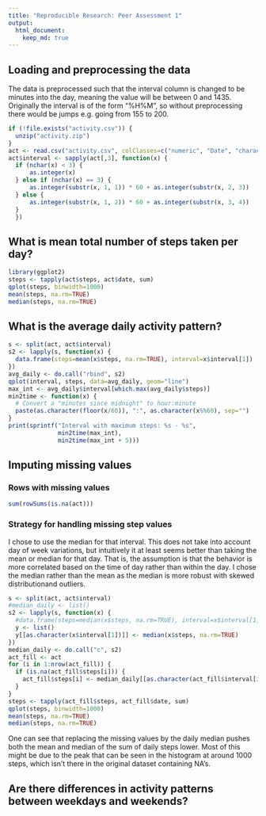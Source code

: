```yaml
---
title: "Reproducible Research: Peer Assessment 1"
output: 
  html_document:
    keep_md: true
---
```



## Loading and preprocessing the data

The data is preprocessed such that the interval column is changed to be minutes into the day, meaning the value will be between 0 and 1435. Originally the interval is of the form "%H%M", so without preprocessing there would be jumps e.g. going from 155 to 200.


```r
if (!file.exists("activity.csv")) {
  unzip("activity.zip")
}
act <- read.csv("activity.csv", colClasses=c("numeric", "Date", "character"))
act$interval <- sapply(act[,3], function(x) {
  if (nchar(x) < 3) {
      as.integer(x)
  } else if (nchar(x) == 3) {
      as.integer(substr(x, 1, 1)) * 60 + as.integer(substr(x, 2, 3))
  } else {
      as.integer(substr(x, 1, 2)) * 60 + as.integer(substr(x, 3, 4))
  }
  })
```

## What is mean total number of steps taken per day?
```r
library(ggplot2)
steps <- tapply(act$steps, act$date, sum)
qplot(steps, binwidth=1000)
mean(steps, na.rm=TRUE)
median(steps, na.rm=TRUE)
```


## What is the average daily activity pattern?
```r
s <- split(act, act$interval)
s2 <- lapply(s, function(x) {
  data.frame(steps=mean(x$steps, na.rm=TRUE), interval=x$interval[1])
})
avg_daily <- do.call("rbind", s2)
qplot(interval, steps, data=avg_daily, geom="line")
max_int <- avg_daily$interval[which.max(avg_daily$steps)]
min2time <- function(x) {
  # Convert a "minutes since midnight" to hour:minute
  paste(as.character(floor(x/60)), ":", as.character(x%%60), sep="")
}
print(sprintf("Interval with maximum steps: %s - %s",
              min2time(max_int),
              min2time(max_int + 5)))
```


## Imputing missing values

### Rows with missing values
```r
sum(rowSums(is.na(act)))
```

### Strategy for handling missing step values

I chose to use the median for that interval. This does not take into account day of week variations, but intuitively it at least seems better than taking the mean or median for that day. That is, the assumption is that the behavior is more correlated based on the time of day rather than within the day. I chose the median rather than the mean as the median is more robust with skewed distributionand outliers.

```r
s <- split(act, act$interval)
#median_daily <- list()
s2 <- lapply(s, function(x) {
  #data.frame(steps=median(x$steps, na.rm=TRUE), interval=x$interval[1])
  y <- list()
  y[[as.character(x$interval[1])]] <- median(x$steps, na.rm=TRUE)
})
median_daily <- do.call("c", s2)
act_fill <- act
for (i in 1:nrow(act_fill)) {
  if (is.na(act_fill$steps[i])) {
    act_fill$steps[i] <- median_daily[[as.character(act_fill$interval[i])]]
  }
}
steps <- tapply(act_fill$steps, act_fill$date, sum)
qplot(steps, binwidth=1000)
mean(steps, na.rm=TRUE)
median(steps, na.rm=TRUE)
```

One can see that replacing the missing values by the daily median pushes both the mean and median of the sum of daily steps lower. Most of this might be due to the peak that can be seen in the histogram at around 1000 steps, which isn't there in the original dataset containing NA's.

## Are there differences in activity patterns between weekdays and weekends?

